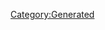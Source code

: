 {{Database/Music/MusicInfo
 |ID=152
 |Cov=153
 |Cd=32
 |Nam=146
 |Div=146
 |Ma=3
 |SerieId=1
 |SerieLogoId=1
 |WavId=153
 |VariationId=0
 |Dsc=146
 |Strt=10
 |ValkyrieBattle=1
 |ValkyrieIntro=1
 |ValkyrieIntroSky=1
 |DivaSolo=1
 |DivaMulti=1
 |Exp=3
}}
[[Category:Generated]]
